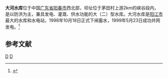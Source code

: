 {{Otheruses|大河水库|subject=|other=其它地方的同名水库}}
{{Infobox Reservoir
|name = 大河水库
|nickname = 
|image = 
|image_caption = 
|map = 
|map_caption = 
|pushpin_map = China
|pushpin_map_caption = 阳春大河水库在中国的位置
|code = 
|class = 大（二）型水库
|location_of_reservoir = [[广东省|广东省]][[阳春市|阳春市]]
|location_of_dam = 
|inflow = [[西山河|西山河]]（[[漠阳江|漠阳江]]支流）
|outflow = 
|catchment_area = 
|reservoir_area = 
|mean_depth = 
|maximum_depth = 
|flood_level = 
|normal_water_level = 110
|dead_water_level = 
|water_quality = 
|island = 
|maximum_storage_capacity = 3.32亿
|normal_storage_capacity = 
|dead_storage_capacity = 
|type_of_dam = 
|elevation_of_dam = 117
|height_of_dam = 69.5
|length_of_dam = 240
|width_of_dam = 6
|installed_capacity = 3万千瓦
|irrigated_area = 
|start = 
|complete = 1998年10月
|cost = 6.3亿元
|emigrate = 
|latd = 22
|latm = 18
|lats = 05
|latNS = N
|longd = 111
|longm = 46
|longs = 09
|longEW = E
|website = 
|footnotes = <ref>{{Cite web |url=http://www.yangchun.gov.cn/other/article.asp?art=5853 |title=深谷荡春风 |access-date=2010-08-27 |archive-url=https://web.archive.org/web/20140502073644/http://www.yangchun.gov.cn/other/article.asp?art=5853 |archive-date=2014-05-02 |dead-url=yes }}</ref><ref>{{cite journal |title=大河水库面板堆石坝工程施工质量控制 |author=张显扬 |journal=广东水利水电 |year=2000 |volume= |issue=2 |url=http://d.wanfangdata.com.cn/Periodical_gdslsd200002012.aspx }}</ref>
}}
'''大河水库'''位于中国[[广东省|广东省]][[阳春市|阳春市]]西北部，坝址位于茅田村上游2km的峡谷段内，是以防洪为主，兼具发电、灌溉、供水功能的大（二）型水库。大河水库是[[阳江市|阳江市]]最大的水库和水电站，1998年10月18日正式下闸蓄水，1999年5月23日成功并网发电。<ref>{{Cite web |url=http://www.yangchun.gd.cn/introduce.htm |title=阳春概况 |accessdate=2010-08-27 |archive-date=2012-11-24 |archive-url=https://web.archive.org/web/20121124060735/http://www.yangchun.gd.cn/introduce.htm |dead-url=yes }}</ref>

==参考文献==
{{reflist}}
{{Reservoirs of Guangdong}}
[[Category:广东水库|D]]
[[Category:阳春市|D]]